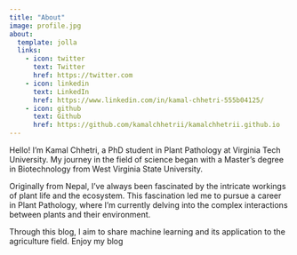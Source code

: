```yaml
---
title: "About"
image: profile.jpg
about:
  template: jolla
  links:
    - icon: twitter
      text: Twitter
      href: https://twitter.com
    - icon: linkedin
      text: LinkedIn
      href: https://www.linkedin.com/in/kamal-chhetri-555b04125/
    - icon: github
      text: Github
      href: https://github.com/kamalchhetrii/kamalchhetrii.github.io
---
```


Hello! I'm Kamal Chhetri, a PhD student in Plant Pathology at Virginia Tech University. My journey in the field of science began with a Master's degree in Biotechnology from West Virginia State University.

Originally from Nepal, I've always been fascinated by the intricate workings of plant life and the ecosystem. This fascination led me to pursue a career in Plant Pathology, where I'm currently delving into the complex interactions between plants and their environment.

Through this blog, I aim to share machine learning and its application to the agriculture field. Enjoy my blog
